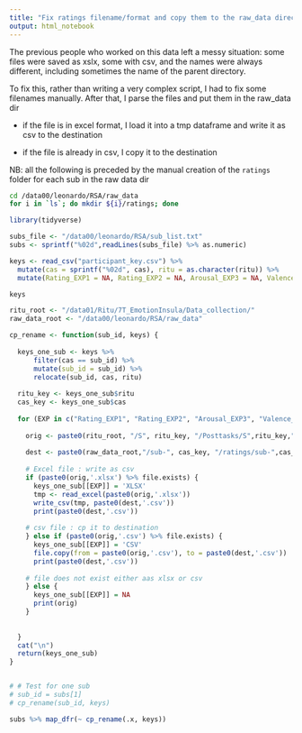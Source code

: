 ```yaml
---
title: "Fix ratings filename/format and copy them to the raw_data directory"
output: html_notebook
---
```


The previous people who worked on this data left a messy situation: some files were saved as xslx, some with csv, and the names were always different, including sometimes the name of the parent directory.

To fix this, rather than writing a very complex script, I had to fix some filenames manually. After that, I parse the files and put them in the raw_data dir

- if the file is in excel format, I load it into a tmp dataframe and write it as csv to the destination

- if the file is already in csv, I copy it to the destination


NB: all the following is preceded by the manual creation of the `ratings` folder for each sub
in the raw data dir

```bash
cd /data00/leonardo/RSA/raw_data
for i in `ls`; do mkdir ${i}/ratings; done
```

```r
library(tidyverse)

subs_file <- "/data00/leonardo/RSA/sub_list.txt"
subs <- sprintf("%02d",readLines(subs_file) %>% as.numeric)

keys <- read_csv("participant_key.csv") %>% 
  mutate(cas = sprintf("%02d", cas), ritu = as.character(ritu)) %>% 
  mutate(Rating_EXP1 = NA, Rating_EXP2 = NA, Arousal_EXP3 = NA, Valence_EXP4 = NA)

keys
```


```r

ritu_root <- "/data01/Ritu/7T_EmotionInsula/Data_collection/"
raw_data_root <- "/data00/leonardo/RSA/raw_data"

cp_rename <- function(sub_id, keys) {
  
  keys_one_sub <- keys %>% 
      filter(cas == sub_id) %>% 
      mutate(sub_id = sub_id) %>% 
      relocate(sub_id, cas, ritu)
  
  ritu_key <- keys_one_sub$ritu
  cas_key <- keys_one_sub$cas
  
  for (EXP in c("Rating_EXP1", "Rating_EXP2", "Arousal_EXP3", "Valence_EXP4")) {
    
    orig <- paste0(ritu_root, "/S", ritu_key, "/Posttasks/S",ritu_key,"_",EXP)
    
    dest <- paste0(raw_data_root,"/sub-", cas_key, "/ratings/sub-",cas_key,"_",EXP)
    
    # Excel file : write as csv
    if (paste0(orig,'.xlsx') %>% file.exists) {
      keys_one_sub[[EXP]] = 'XLSX'
      tmp <- read_excel(paste0(orig,'.xlsx'))
      write_csv(tmp, paste0(dest,'.csv'))
      print(paste0(dest,'.csv'))
    
    # csv file : cp it to destination
    } else if (paste0(orig,'.csv') %>% file.exists) {
      keys_one_sub[[EXP]] = 'CSV'
      file.copy(from = paste0(orig,'.csv'), to = paste0(dest,'.csv'))
      print(paste0(dest,'.csv'))
    
    # file does not exist either aas xlsx or csv
    } else {
      keys_one_sub[[EXP]] = NA
      print(orig)
    }
    
    
  }
  cat("\n")
  return(keys_one_sub)
}


# # Test for one sub
# sub_id = subs[1]
# cp_rename(sub_id, keys)

subs %>% map_dfr(~ cp_rename(.x, keys))


```


